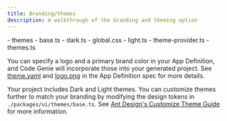 ```yaml
---
title: Branding/themes
description: A walkthrough of the branding and theming option
---
```



<FileTree>
- themes
  - base.ts
  - dark.ts
  - global.css
  - light.ts
  - theme-provider.ts
  - themes.ts
</FileTree>

You can specify a logo and a primary brand color in your App Definition, and Code Genie will incorporate those into your generated project. See [theme.yaml](../spec/app-definition#themeyaml) and [logo.png](../spec/app-definition#logopng) in the App Definition spec for more details.

Your project includes Dark and Light themes. You can customize themes further to match your branding by modifying the design tokens in `./packages/ui/themes/base.ts`. See [Ant Design's Customize Theme Guide](https://ant.design/docs/react/customize-theme) for more information.
